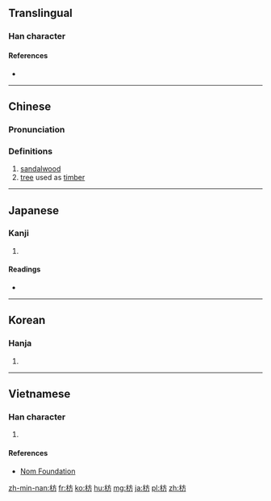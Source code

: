 ==Translingual==

===Han character===
{{Han char|rn=75|rad=木|as=04|sn=8|four=40927|canj=DYHS|ids=⿰木方}}

====References====
* {{Han ref|kx=0515.020|dkj=14532|dj=0903.020|hdz=21174.040|uh=678B|ud=26507|bh=AA44|bd=43588}}

----

==Chinese==
{{zh-forms}}

===Pronunciation===
{{zh-pron
|m=fāng
|c=fong1
|mc=y
|oc=y
|ma=
|cat=n
}}

===Definitions===
# [[sandalwood]]
# [[tree]] used as [[timber]]

----

==Japanese==

===Kanji===
{{ja-kanji|grade=|rs=木04}}

# {{defn|lang=ja|sort=木04}}

====Readings====
* {{ja-readings|goon=[[ほう]] (hō), [[ひょう]] (hyō)|kanon=[[ほう]] (hō), [[へい]] (hei)|kun=[[まゆみ]] (mayumi), [[ふしずけ]] (fushizuke), [[いかだ]] (ikada)}}

----

==Korean==

===Hanja===
{{ko-hanja|hangeul=[[방]], [[병]]|eumhun=|rv=bang, byeong|mr=pang, pyŏng|y=pang, pyeng}}

# {{defn|lang=ko|sort=木04}}

----

==Vietnamese==

===Han character===
{{vi-readings|rs=木04|hanviet=phương}}

# {{defn|lang=vi|sort=木04}}

====References====
* [http://nomfoundation.org/common/nom_details.php?codepoint=678b Nom Foundation]

[[zh-min-nan:枋]]
[[fr:枋]]
[[ko:枋]]
[[hu:枋]]
[[mg:枋]]
[[ja:枋]]
[[pl:枋]]
[[zh:枋]]